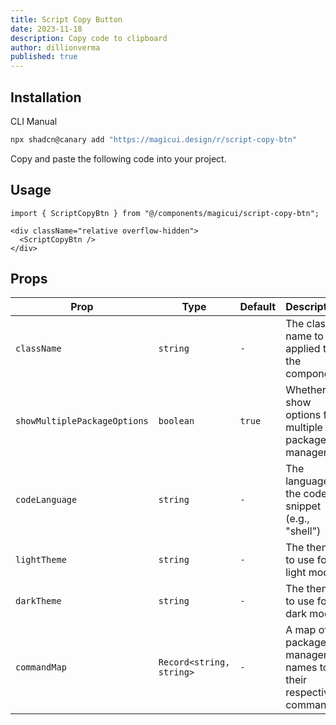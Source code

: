 ```yaml
---
title: Script Copy Button
date: 2023-11-18
description: Copy code to clipboard
author: dillionverma
published: true
---
```


<ComponentPreview name="script-copy-btn-demo" />

## Installation

<Tabs defaultValue="cli">

<TabsList>
  <TabsTrigger value="cli">CLI</TabsTrigger>
  <TabsTrigger value="manual">Manual</TabsTrigger>
</TabsList>
<TabsContent value="cli">

```bash
npx shadcn@canary add "https://magicui.design/r/script-copy-btn"
```

</TabsContent>

<TabsContent value="manual">

<Steps>

<Step>Copy and paste the following code into your project.</Step>

<ComponentSource name="script-copy-btn" />

</Steps>

</TabsContent>

</Tabs>

## Usage

```tsx
import { ScriptCopyBtn } from "@/components/magicui/script-copy-btn";
```

```tsx
<div className="relative overflow-hidden">
  <ScriptCopyBtn />
</div>
```

## Props

| Prop                         | Type                     | Default | Description                                                 |
| ---------------------------- | ------------------------ | ------- | ----------------------------------------------------------- |
| `className`                  | `string`                 | `-`     | The class name to be applied to the component               |
| `showMultiplePackageOptions` | `boolean`                | `true`  | Whether to show options for multiple package managers       |
| `codeLanguage`               | `string`                 | `-`     | The language of the code snippet (e.g., "shell")            |
| `lightTheme`                 | `string`                 | `-`     | The theme to use for light mode                             |
| `darkTheme`                  | `string`                 | `-`     | The theme to use for dark mode                              |
| `commandMap`                 | `Record<string, string>` | `-`     | A map of package manager names to their respective commands |
